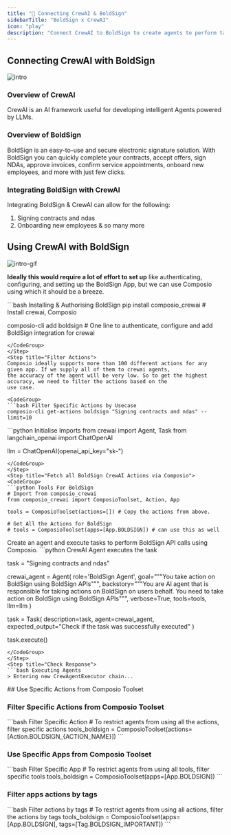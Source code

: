 ```yaml
---
title: "🚀 Connecting CrewAI & BoldSign"
sidebarTitle: "BoldSign x CrewAI"
icon: "play"
description: "Connect CrewAI to BoldSign to create agents to perform tasks using natural language"
---
```


## Connecting CrewAI with BoldSign
![intro](/media/intro.jpg)

### Overview of CrewAI

CrewAI is an AI framework useful for developing intelligent Agents powered by LLMs.

### Overview of BoldSign

BoldSign is an easy-to-use and secure electronic signature solution. With BoldSign you can quickly complete your contracts, accept offers, sign NDAs, approve invoices, confirm service appointments, onboard new employees, and more with just few clicks.

### Integrating BoldSign with CrewAI

Integrating BoldSign & CrewAI can allow for the following:

1. Signing contracts and ndas
2. Onboarding new employees
& so many more

## Using CrewAI with BoldSign
![intro-gif](/media/intro.gif)
<Steps>
<Step title="Setting Up the Environment">

**Ideally this would require a lot of effort to set up** like authenticating, configuring, and setting up the BoldSign App, but we can use Composio using which it should be a breeze.

<CodeGroup>
```bash Installing & Authorising BoldSign
pip install composio_crewai # Install crewai, Composio 

composio-cli add boldsign # One line to authenticate, configure and add BoldSign integration for crewai
```
</CodeGroup>
</Step>
<Step title="Filter Actions">
Composio ideally supports more than 100 different actions for any given app. If we supply all of them to crewai agents, 
the accuracy of the agent will be very low. So to get the highest accuracy, we need to filter the actions based on the 
use case.

<CodeGroup>
```bash Filter Specific Actions by Usecase
composio-cli get-actions boldsign "Signing contracts and ndas" --limit=10
```
</CodeGroup>

</Step>
<Step title="Import Base Packages">

<CodeGroup>
```python Initialise Imports
from crewai import Agent, Task
from langchain_openai import ChatOpenAI

llm = ChatOpenAI(openai_api_key="sk-<OPENAI KEY>")
```
</CodeGroup>
</Step>
<Step title="Fetch all BoldSign CrewAI Actions via Composio">
<CodeGroup>
```python Tools For BoldSign
# Import from composio_crewai
from composio_crewai import ComposioToolset, Action, App

tools = ComposioToolset(actions=[]) # Copy the actions from above. 

# Get All the Actions for BoldSign
# tools = ComposioToolset(apps=[App.BOLDSIGN]) # can use this as well
```
</CodeGroup>
</Step>
<Step title="Execute the Agent">
Create an agent and execute tasks to perform BoldSign API calls using Composio. 
<CodeGroup>
```python CrewAI Agent executes the task

task = "Signing contracts and ndas"

crewai_agent = Agent(
    role='BoldSign Agent',
    goal="""You take action on BoldSign using BoldSign APIs""",
    backstory="""You are AI agent that is responsible for taking actions on BoldSign on users behalf. You need to take action on BoldSign using BoldSign APIs""",
    verbose=True,
    tools=tools,
    llm=llm
)

task = Task(
    description=task,
    agent=crewai_agent,
    expected_output="Check if the task was successfully executed"
)

task.execute()
```
</CodeGroup>
</Step>
<Step title="Check Response">
```bash Executing Agents
> Entering new CrewAgentExecutor chain...
```
</Step>
</Steps>
## Use Specific Actions from Composio Toolset

### Filter Specific Actions from Composio Toolset

<CodeGroup>
```bash Filter Specific Action
# To restrict agents from using all the actions, filter specific actions
tools_boldsign = ComposioToolset(actions=[Action.BOLDSIGN_{ACTION_NAME}])
```
</CodeGroup>

### Use Specific Apps from Composio Toolset
<CodeGroup>
```bash Filter Specific App
# To restrict agents from using all tools, filter specific tools
tools_boldsign = ComposioToolset(apps=[App.BOLDSIGN])
```
</CodeGroup>

### Filter apps actions by tags 
<CodeGroup>
```bash Filter actions by tags
# To restrict agents from using all actions, filter the actions by tags
tools_boldsign = ComposioToolset(apps=[App.BOLDSIGN], tags=[Tag.BOLDSIGN_IMPORTANT])
```
</CodeGroup>
